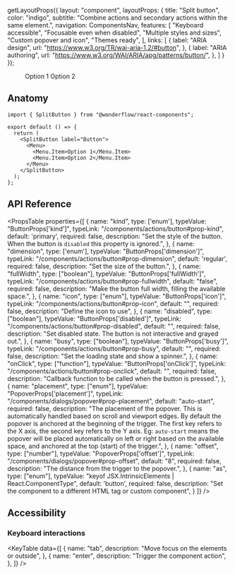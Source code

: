 
  getLayoutProps({
    layout: "component",
    layoutProps: {
      title: "Split button",
      color: "indigo",
      subtitle: "Combine actions and secondary actions within the same element.",
      navigation: ComponentsNav,
      features: [
        "Keyboard accessible",
        "Focusable even when disabled",
        "Multiple styles and sizes",
        "Custom popover and icon",
        "Themes ready",
      ],
      links: [
        {
          label: "ARIA design",
          url: "https://www.w3.org/TR/wai-aria-1.2/#button",
        },
        {
          label: "ARIA authoring",
          url: "https://www.w3.org/WAI/ARIA/apg/patterns/button/",
        },
      ]
    }
  });

<LiveArea direction="row">
  <SplitButton kind="secondary" label="Button" placement="right-start">
    <Menu>
      <Menu.Item padding={false}>Option 1</Menu.Item>
      <Menu.Item padding={false}>Option 2</Menu.Item>
    </Menu>
  </SplitButton>
</LiveArea>

## Anatomy

```tsx lines="1,5-10"
import { SplitButton } from "@wonderflow/react-components";

export default () => {
  return (
    <SplitButton label="Button">
      <Menu>
        <Menu.Item>Option 1</Menu.Item>
        <Menu.Item>Option 2</Menu.Item>
      </Menu>
    </SplitButton>
  );
};
```

## API Reference

<PropsTable
  properties={[
    {
      name: "kind",
      type: ['enum'],
      typeValue: "ButtonProps['kind']",
      typeLink: "/components/actions/button#prop-kind",
      default: 'primary',
      required: false,
      description: "Set the style of the button. When the button is `disabled` this property is ignored.",
    },
    {
      name: "dimension",
      type: ['enum'],
      typeValue: "ButtonProps['dimension']",
      typeLink: "/components/actions/button#prop-dimension",
      default: 'regular',
      required: false,
      description: "Set the size of the button.",
    },
    {
      name: "fullWidth",
      type: ["boolean"],
      typeValue: "ButtonProps['fullWidth']",
      typeLink: "/components/actions/button#prop-fullwidth",
      default: "false",
      required: false,
      description: "Make the button full width, filling the available space.",
    },
    {
      name: "icon",
      type: ["enum"],
      typeValue: "ButtonProps['icon']",
      typeLink: "/components/actions/button#prop-icon",
      default: "",
      required: false,
      description: "Define the icon to use",
    },
    {
      name: "disabled",
      type: ["boolean"],
      typeValue: "ButtonProps['disabled']",
      typeLink: "/components/actions/button#prop-disabled",
      default: "",
      required: false,
      description: "Set disabled state. The button is not interactive and grayed out.",
    },
    {
      name: "busy",
      type: ["boolean"],
      typeValue: "ButtonProps['busy']",
      typeLink: "/components/actions/button#prop-busy",
      default: "",
      required: false,
      description: "Set the loading state and show a spinner.",
    },
    {
      name: "onClick",
      type: ["function"],
      typeValue: "ButtonProps['onClick']",
      typeLink: "/components/actions/button#prop-onclick",
      default: "",
      required: false,
      description: "Callback function to be called when the button is pressed.",
    },
    {
      name: "placement",
      type: ["enum"],
      typeValue: "PopoverProps['placement']",
      typeLink: "/components/dialogs/popover#prop-placement",
      default: "auto-start",
      required: false,
      description:
        "The placement of the popover. This is automatically handled based on scroll and viewport edges. By default the popover is anchored at the beginning of the trigger. The first key refers to the X axis, the second key refers to the Y axis. Eg: `auto-start` means the popover will be placed automatically on left or right based on the available space, and anchored at the top (start) of the trigger.",
    },
    {
      name: "offset",
      type: ["number"],
      typeValue: "PopoverProps['offset']",
      typeLink: "/components/dialogs/popover#prop-offset",
      default: "8",
      required: false,
      description: "The distance from the trigger to the popover.",
    },
    {
      name: "as",
      type: ["enum"],
      typeValue: "keyof JSX.IntrinsicElements | React.ComponentType<any>",
      default: 'button',
      required: false,
      description:
        "Set the component to a different HTML tag or custom component",
    }
  ]}
/>

## Accessibility

### Keyboard interactions

<KeyTable
  data={[
    {
      name: "tab",
      description: "Move focus on the elements or outside",
    },
    {
      name: "enter",
      description: "Trigger the component action",
    },
  ]}
/>
